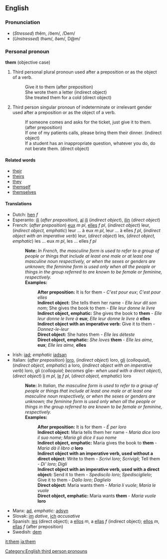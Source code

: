 ==English==

===Pronunciation===
*(''Stressed'') <i>th</i>ĕm, /ðem/, /Dem/
*(''Unstressed'') <i>th</i>əm/, ðəm/, D@m/

===Personal pronoun===
'''them''' (objective case)
# Third personal plural pronoun used after a preposition or as the object of a verb.
#:Give it to them (after preposition)
#:She wrote them a letter (indirect object)
#:She treated them for a cold (direct object)
# Third person singular pronoun of indeterminate or irrelevant gender used after a preposition or as the object of a verb.<!--  '''Usage note:'''' this usage is informal and is regarded as incorrect in written English by many style guides and usage commentators.-->
#:If someone comes and asks for the ticket, just give it to them. (after preposition)
#:If one of my patients calls, please bring them their dinner. (indirect object)
#:If a student has an inappropriate question, whatever you do, do not berate them. (direct object)

====Related words====
*[[their]]
*[[theirs]]
*[[they]]
*[[themself]]
*[[themselves]]

====Translations====
*Dutch: [[hen]] ''f''
*Esperanto: [[ili]] (''after preposition''), [[al]] [[ili]] (''indirect object''), [[ili]]n (''direct object'')
*French: (''after preposition'') [[eux]] ''m pl'', [[elles]] ''f pl'', (''indirect object'') leur, (''indirect object, emphatic'') leur ... à eux ''m pl'', leur ... à elles ''f pl'', (''indirect object with an imperative verb'') leur, (''direct object'') les, (''direct object, emphatic'') les ... eux ''m pl'', les ... elles ''f pl''
*:'''Note:''' ''In French, the masculine form is used to refer to a group of people or things that include at least one male or at least one masculine noun respectively, or when the sexes or genders are unknown; the feminine form is used only when all the people or things in the group referred to are known to be female or feminine, respectively.''
*:'''Examples:'''
*::'''After preposition:''' It is for them - ''C'est pour eux''; ''C'est pour elles''
*::'''Indirect object:''' She tells them her name - ''Elle leur dit son nom''; She gives the book to them - ''Elle leur donne le livre''
*::'''Indirect object, emphatic:''' She gives the book to '''them''' - ''Elle leur donne le livre à'' '''eux'''; ''Elle leur donne le livre à'' '''elles'''
*::'''Indirect object with an imperative verb:''' Give it to them - ''Donnez-le-leur''
*::'''Direct object:''' She hates them - ''Elle les déteste''
*::'''Direct object, emphatic:''' ''She loves'' '''them''' - ''Elle les aime,'' '''eux'''; ''Elle les aime,'' '''elles'''
*Irish: [[iad]]; ''emphatic'' [[iadsan]]
*Italian: (''after preposition'') [[loro]], (''indirect object'') loro, [[gli]] (''colloquial''), (''indirect object, emphatic'') a loro, (''indirect object with an imperative verb'') loro, gli (''colloquial; becomes'' glie- ''when used with a direct object''), (''direct object'') [[li]] ''m pl'', [[le#Italian|le]] ''f pl'', (''direct object, emphatic'') loro
*:'''Note:''' ''In Italian, the masculine form is used to refer to a group of people or things that include at least one male or at least one masculine noun respectively, or when the sexes or genders are unknown; the feminine form is used only when all the people or things in the group referred to are known to be female or feminine, respectively.''
*:'''Examples:'''
*::'''After preposition:''' It is for them - ''É per loro''
*::'''Indirect object:''' Maria tells them her name - ''Maria dice loro il suo nome''; ''Maria gli dice il suo nome''
*::'''Indirect object, emphatic:''' Maria gives the book to '''them''' - ''Maria dà il libro a'' '''loro'''
*::'''Indirect object with an imperative verb, used without a direct object:''' Write to them - ''Scrivi loro''; ''Scrivigli''; Tell them - ''Di' loro''; ''Digli''
*::'''Indirect object with an imperative verb, used with a direct object:''' Send it to them - ''Spediscilo loro''; ''Spedisciglielo''; Give it to them - ''Dallo loro''; ''Daglielo''
*::'''Direct object:''' Maria wants them - ''Maria li vuole''; ''Maria le vuole''
*::'''Direct object, emphatic:''' Maria wants '''them''' - ''Maria vuole'' '''loro'''
*Manx: [[ad#Manx|ad]], ''emphatic:'' [[adsyn]]
*Slovak: [[im#Slovak|im]] ''dative'', [[ich#Slovak|ich]] ''accusative''
*Spanish: [[les]] (direct object); a [[ellos]] ''m'', a [[ellas]] ''f'' (indirect object); [[ellos]] ''m'', [[ellas]] ''f'' (after preposition)
*Swedish: [[dem#Swedish|dem]]

[[Category:English third person pronouns]]

[[it:them]]
[[ja:them]]